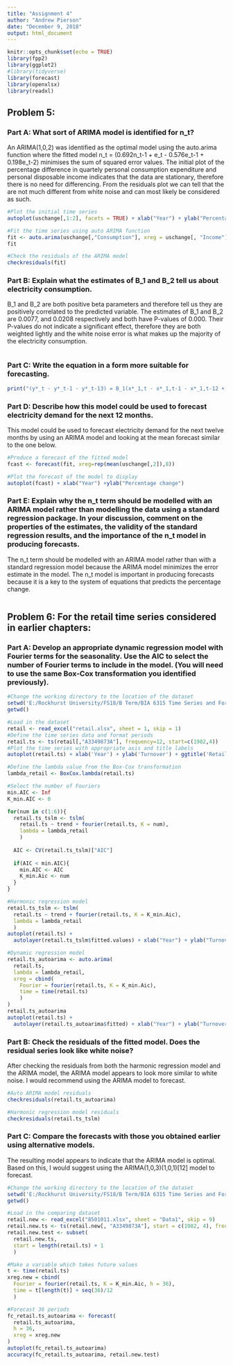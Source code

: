 ```yaml
---
title: "Assignment 4"
author: "Andrew Pierson"
date: "December 9, 2018"
output: html_document
---
```


```r
knitr::opts_chunk$set(echo = TRUE)
library(fpp2)
library(ggplot2)
#library(tidyverse)
library(forecast)
library(openxlsx)
library(readxl)
```

## Problem 5: 

### Part A: What sort of ARIMA model is identified for n_t?

An ARIMA(1,0,2) was identified as the optimal model using the auto.arima function where the fitted model n_t = (0.692n_t-1 + e_t - 0.576e_t-1 + 0.198e_t-2) minimises the sum of squared error values. The initial plot of the percentage difference in quartely personal consumption expenditure and personal disposable income indicates that the data are stationary, therefore there is no need for differencing.  From the residuals plot we can tell that the are not much different from white noise and can most likely be considered as such. 

```r
#Plot the initial time series
autoplot(uschange[,1:2], facets = TRUE) + xlab("Year") + ylab("Percentage Change") + ggtitle("Quarterly changes in US Consumption and Personal Income")

#Fit the time series using auto ARIMA function
fit <- auto.arima(uschange[,"Consumption"], xreg = uschange[, "Income"])
fit

#Check the residuals of the ARIMA model
checkresiduals(fit)
```

### Part B: Explain what the estimates of B_1 and B_2 tell us about electricity consumption.
B_1 and B_2 are both positive beta parameters and therefore tell us they are positively correlated to the predicted variable. The estimates of B_1 and B_2 are 0.0077, and 0.0208 respectively and both have P-values of 0.000. Their P-values do not indicate a significant effect, therefore they are both weighted lightly and the white noise error is what makes up the majority of the electricity consumption. 

```r
```

### Part C: Write the equation in a form more suitable for forecasting.

```r
print("(y*_t - y*_t-1 - y*_t-13) = B_1(x*_1,t - x*_1,t-1 - x*_1,t-12 + x*_1,t-13) + B_2(x*_2,t - x*_2,t-1 - x*_2,t-12 + x*_2,t-13) + e_t(1-@_1*B)/(1-@_12*B^12 - @_24*B^24)")
```

### Part D: Describe how this model could be used to forecast electricity demand for the next 12 months.

This model could be used to forecast electricity demand for the next twelve months by using an ARIMA model and looking at the mean forecast similar to the one below.

```r
#Produce a forecast of the fitted model
fcast <- forecast(fit, xreg=rep(mean(uschange[,2]),8))

#Plot the forecast of the model to display
autoplot(fcast) + xlab("Year") +ylab("Percentage change")
```

### Part E: Explain why the n_t term should be modelled with an ARIMA model rather than modelling the data using a standard regression package. In your discussion, comment on the properties of the estimates, the validity of the standard regression results, and the importance of the n_t model in producing forecasts.

The n_t term should be modelled with an ARIMA model rather than with a standard regression model because the ARIMA model minimizes the error estimate in the model. The n_t model is important in producing forecasts because it is a key to the system of equations that predicts the percentage change. 

```r
```

## Problem 6: For the retail time series considered in earlier chapters:

### Part A: Develop an appropriate dynamic regression model with Fourier terms for the seasonality. Use the AIC to select the number of Fourier terms to include in the model. (You will need to use the same Box-Cox transformation you identified previously).

```r
#Change the working directory to the location of the dataset
setwd('E:/Rockhurst University/FS18/B Term/BIA 6315 Time Series and Forecasting/Assignment 4')
getwd()

#Load in the dataset 
retail <- read_excel("retail.xlsx", sheet = 1, skip = 1)
#Define the time series data and format periods
retail.ts <- ts(retail[,"A3349873A"], frequency=12, start=c(1982,4))
#Plot the time series with appropriate axis and title labels
autoplot(retail.ts) + xlab('Year') + ylab('Turnover') + ggtitle('Retail Turnover in New South Wales')

#Define the lambda value from the Box-Cox transformation
lambda_retail <- BoxCox.lambda(retail.ts)

#Select the number of Fouriers
min.AIC <- Inf
K_min.AIC <- 0

for(num in c(1:6)){
  retail.ts_tslm <- tslm(
    retail.ts ~ trend + fourier(retail.ts, K = num),
    lambda = lambda_retail
    )
  
  AIC <- CV(retail.ts_tslm)["AIC"]
  
  if(AIC < min.AIC){
    min.AIC <- AIC
    K_min.Aic <- num
  }
}

#Harmonic regression model 
retail.ts_tslm <- tslm(
  retail.ts ~ trend + fourier(retail.ts, K = K_min.Aic),
  lambda = lambda_retail
  )
autoplot(retail.ts) +
  autolayer(retail.ts_tslm$fitted.values) + xlab("Year") + ylab("Turnover") + ggtitle("Harmonic Regression Model of Retail Turnover in New South Wales")

#Dynamic regression model
retail.ts_autoarima <- auto.arima(
  retail.ts,
  lambda = lambda_retail,
  xreg = cbind(
    Fourier = fourier(retail.ts, K = K_min.Aic),
    time = time(retail.ts)
    )
)
retail.ts_autoarima
autoplot(retail.ts) +
  autolayer(retail.ts_autoarima$fitted) + xlab("Year") + ylab("Turnover") + ggtitle("Dynamic Regression Model of Retail Turnover in New South Wales")
```

### Part B: Check the residuals of the fitted model. Does the residual series look like white noise?

After checking the residuals from both the harmonic regression model and the ARIMA model, the ARIMA model appears to look more similar to white noise. I would recommend using the ARIMA model to forecast. 

```r
#Auto ARIMA model residuals
checkresiduals(retail.ts_autoarima)

#Harmonic regression model residuals
checkresiduals(retail.ts_tslm)
```

### Part C: Compare the forecasts with those you obtained earlier using alternative models.

The resulting model appears to indicate that the ARIMA model is optimal. Based on this, I would suggest using the ARIMA(1,0,3)(1,0,1)[12] model to forecast.

```r
#Change the working directory to the location of the dataset
setwd('E:/Rockhurst University/FS18/B Term/BIA 6315 Time Series and Forecasting/Assignment 4')
getwd()

#Load in the comparing dataset 
retail.new <- read_excel("8501011.xlsx", sheet = "Data1", skip = 9)
retail.new.ts <- ts(retail.new[, "A3349873A"], start = c(1982, 4), frequency = 12)
retail.new.test <- subset(
  retail.new.ts,
  start = length(retail.ts) + 1
  )

#Make a variable which takes future values
t <- time(retail.ts)
xreg.new = cbind(
  Fourier = fourier(retail.ts, K = K_min.Aic, h = 36),
  time = t[length(t)] + seq(36)/12
  )

#Forecast 36 periods
fc_retail.ts_autoarima <- forecast(
  retail.ts_autoarima,
  h = 36,
  xreg = xreg.new
)
autoplot(fc_retail.ts_autoarima)
accuracy(fc_retail.ts_autoarima, retail.new.test)
```

